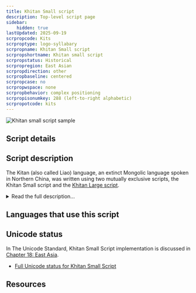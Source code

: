 ```yaml
---
title: Khitan Small script
description: Top-level script page
sidebar:
    hidden: true
lastUpdated: 2025-09-19
scrpropcode: Kits
scrproptype: logo-syllabary
scrpropname: Khitan Small script
scrpropshortname: Khitan small script
scrpropstatus: Historical
scrpropregion: East Asian
scrpropdirection: other
scrpropbaseline: centered
scrpropcase: no
scrpropwspace: none
scrpropbehavior: complex positioning
scrpropisonumkey: 288 (left-to-right alphabetic)
scrpropotcode: kits
---
```



![Khitan small script sample](../images/kits-sample.jpg "Khitan characters on a bronze mirror. National Museum, Seoul, Korea.")

## Script details

<ScriptDetails />

## Script description

The Kitan (also called Liao) language, an extinct Mongolic language spoken in Northern China, was written using two mutually exclusive scripts, the Khitan Small script and the [Khitan Large script](/scrlang/scripts/kitl).

<details>
<summary>Read the full description...</summary>The Khitan Small script was invented by a Kitan scholar known only as Diela, who was inspired by Uyghur writing. It was a mixed script. Phonetic elements were arranged in groups of one to seven to form rectangular phonographic blocks. (Some sources refer to these blocks as polygrams.) These represented the pronunciation of a word, and were used together with a small number of logographic characters that represented frequently used vocabulary. The shapes of some of the Khitan Small logographic characters are the same as some of the Khitan Large characters, but they do not have the same meanings.

Neither of the Khitan scripts has been fully deciphered.
</details>

## Languages that use this script

<WsList script='Kits' wsMax='5' />

## Unicode status

In The Unicode Standard, Khitan Small Script implementation is discussed in [Chapter 18: East Asia](https://www.unicode.org/versions/latest/core-spec/chapter-18/#G59285).

- [Full Unicode status for Khitan Small Script](/scrlang/unicode/kits-unicode)



## Resources

<ScriptResources detailSummary='seemore' />

